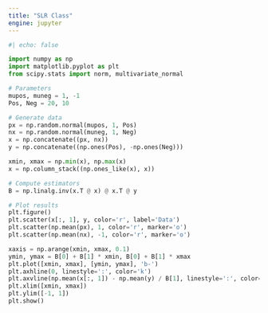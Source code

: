 ```yaml
---
title: "SLR Class"
engine: jupyter
---
```


```python

#| echo: false

import numpy as np
import matplotlib.pyplot as plt
from scipy.stats import norm, multivariate_normal

# Parameters
mupos, muneg = 1, -1
Pos, Neg = 20, 10

# Generate data
px = np.random.normal(mupos, 1, Pos)
nx = np.random.normal(muneg, 1, Neg)
x = np.concatenate((px, nx))
y = np.concatenate((np.ones(Pos), -np.ones(Neg)))

xmin, xmax = np.min(x), np.max(x)
x = np.column_stack((np.ones_like(x), x))

# Compute estimators
B = np.linalg.inv(x.T @ x) @ x.T @ y

# Plot results
plt.figure()
plt.scatter(x[:, 1], y, color='r', label='Data')
plt.scatter(np.mean(px), 1, color='r', marker='o')
plt.scatter(np.mean(nx), -1, color='r', marker='o')

xaxis = np.arange(xmin, xmax, 0.1)
ymin, ymax = B[0] + B[1] * xmin, B[0] + B[1] * xmax
plt.plot([xmin, xmax], [ymin, ymax], 'b-')
plt.axhline(0, linestyle=':', color='k')
plt.axvline(np.mean(x[:, 1]) - np.mean(y) / B[1], linestyle=':', color='k')
plt.xlim([xmin, xmax])
plt.ylim([-1, 1])
plt.show()
```